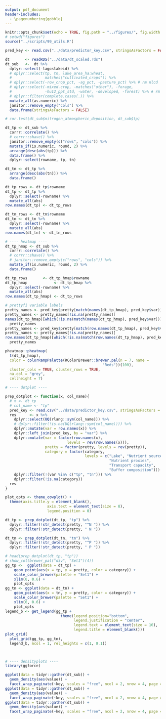 ```yaml
---
output: pdf_document
header-includes: 
  - \pagenumbering{gobble}
---
```


```r
knitr::opts_chunk$set(echo = TRUE, fig.path = "../figures/", fig.width = 6.5, fig.height = 4.5)
# setwd("figures")
source("../scripts/99_utils.R")
```

```r
pred_key <- read.csv("../data/predictor_key.csv", stringsAsFactors = FALSE)

dt       <- readRDS("../data/dt_scaled.rds")
dt_sub   <-  dt %>% 
  dplyr::select(-lagoslakeid) %>%
  # dplyr::select(tp, tn, lake_area_ha:wheat, 
  #               matches("cultivated_crops")) %>%
  # dplyr::select(-row_crop_pct, -ag_pct, -pasture_pct) %>% # rm nlcd
  # dplyr::select(-mixed.crop, -matches("other"), -forage, 
  #               -hu12_ppt_std, -water, -developed, -forest) %>% # rm junk
  # dplyr::filter(complete.cases(.)) %>%
  mutate_all(as.numeric) %>%
  janitor::remove_empty("cols") %>%
  data.frame(stringsAsFactors = FALSE)

# cor.test(dt_sub$nitrogen_atmospheric_deposition, dt_sub$tp)

dt_tp <- dt_sub %>%
  corrr::correlate() %>%
  # corrr::shave() %>%
  janitor::remove_empty(c("rows", "cols")) %>%
  mutate_if(is.numeric, round, 2) %>%
  arrange(desc(abs(tp))) %>%
  data.frame() %>%
  dplyr::select(rowname, tp, tn)

dt_tn <- dt_tp %>% 
  arrange(desc(abs(tn))) %>% 
  data.frame()

dt_tp_rows <- dt_tp$rowname
dt_tp <- dt_tp %>%
  dplyr::select(-rowname) %>%
  mutate_all(abs)
row.names(dt_tp) <- dt_tp_rows

dt_tn_rows <- dt_tn$rowname
dt_tn <- dt_tn %>%
  dplyr::select(-rowname) %>%
  mutate_all(abs)
row.names(dt_tn) <- dt_tn_rows

# ---- heatmap ----
dt_tp_hmap <- dt_sub %>%
  corrr::correlate() %>%
  # corrr::shave() %>%
  # janitor::remove_empty(c("rows", "cols")) %>%
  mutate_if(is.numeric, round, 2) %>%
  data.frame()

dt_tp_rows       <- dt_tp_hmap$rowname
dt_tp_hmap            <- dt_tp_hmap %>%
  dplyr::select(-rowname) %>%
  mutate_all(abs)
row.names(dt_tp_hmap) <- dt_tp_rows

# prettyfi variable labels
pretty_names <- pred_key$pretty[match(names(dt_tp_hmap), pred_key$var)] 
pretty_names <- pretty_names[!is.na(pretty_names)]
names(dt_tp_hmap)[which(!is.na(match(names(dt_tp_hmap), pred_key$var)))] <- 
  pretty_names
pretty_names <- pred_key$pretty[match(row.names(dt_tp_hmap), pred_key$var)] 
pretty_names <- pretty_names[!is.na(pretty_names)]
row.names(dt_tp_hmap)[which(!is.na(match(row.names(dt_tp_hmap), pred_key$var)))] <- 
  pretty_names

pheatmap::pheatmap(
  t(dt_tp_hmap),
  color = colorRampPalette(RColorBrewer::brewer.pal(n = 7, name =
                                            "Reds"))(100),
  cluster_cols = TRUE, cluster_rows = TRUE,
  na.col = "grey",
  cellheight = 7)
```

\pagebreak
```r
# ---- dotplot ----

prep_dotplot <- function(x, col_name){
  # x <- dt_tp
  # col_name <- "tp"
  pred_key <- read.csv("../data/predictor_key.csv", stringsAsFactors = FALSE)
  res      <- x %>%
    dplyr::select(UQ(rlang::sym(col_name))) %>%
    # dplyr::filter(!is.na(UQ(rlang::sym(col_name)))) %>%
    dplyr::mutate(var = row.names(x)) %>%
    dplyr::left_join(pred_key, by = "var") %>%
    dplyr::mutate(var = factor(row.names(x), 
                            levels = rev(row.names(x))), 
                  pretty = factor(pretty, levels = rev(pretty)),
                  category = factor(category, 
                                    levels = c("Lake", "Nutrient sources",
                                               "Nutrient proxies",
                                               "Transport capacity", 
                                               "Buffer composition"))) %>%
    dplyr::filter(!(var %in% c("tp", "tn"))) %>%
    dplyr::filter(!is.na(category))
  res
}

plot_opts <- theme_cowplot() +
  theme(axis.title.y = element_blank(), 
                   axis.text = element_text(size = 8), 
                   legend.position = 0)

dt_tp <- prep_dotplot(dt_tp, "tp") %>%
  dplyr::filter(!str_detect(pretty, "^N ")) %>%
  dplyr::filter(!str_detect(pretty, " N ")) 

dt_tn <- prep_dotplot(dt_tn, "tn") %>%
  dplyr::filter(!str_detect(pretty, "^P ")) %>%
  dplyr::filter(!str_detect(pretty, " P ")) 

# head(prep_dotplot(dt_tp, "tp"))
# show_col(brewer_pal("div", "Set1")(4))                   
gg_tp <-  ggplot(data = dt_tp) + 
    geom_point(aes(x = tp, y = pretty, color = category)) + 
    scale_color_brewer(palette = "Set1") +
    xlim(0, 0.6) +
    plot_opts
gg_tn <- ggplot(data = dt_tn) + 
    geom_point(aes(x = tn, y = pretty, color = category)) +
    scale_color_brewer(palette = "Set1") +
    xlim(0, 0.6) +
    plot_opts
legend_b <- get_legend(gg_tp + 
                         theme(legend.position="bottom", 
                               legend.justification = "center", 
                               legend.text = element_text(size = 10), 
                               legend.title = element_blank()))
plot_grid(
  plot_grid(gg_tp, gg_tn), 
  legend_b, ncol = 1, rel_heights = c(1, 0.1))

 
```

\pagebreak
```r
# ---- densityplots ----
library(ggforce)

ggplot(data = tidyr::gather(dt_sub)) +
  geom_density(aes(value)) +
  facet_wrap_paginate(~key, scales = "free", ncol = 2, nrow = 4, page = 1)
ggplot(data = tidyr::gather(dt_sub)) +
  geom_density(aes(value)) +
  facet_wrap_paginate(~key, scales = "free", ncol = 2, nrow = 4, page = 2)
ggplot(data = tidyr::gather(dt_sub)) +
  geom_density(aes(value)) +
  facet_wrap_paginate(~key, scales = "free", ncol = 2, nrow = 4, page = 3)

```
